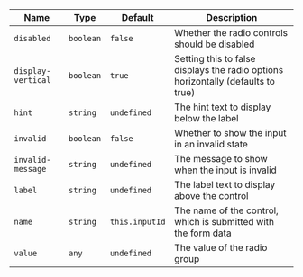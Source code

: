 
  | Name | Type | Default | Description |
| --- | --- | --- | --- |
| `disabled` | `boolean` | `false` | Whether the radio controls should be disabled |
| `display-vertical` | `boolean` | `true` | Setting this to false displays the radio options horizontally (defaults to true) |
| `hint` | `string` | `undefined` | The hint text to display below the label |
| `invalid` | `boolean` | `false` | Whether to show the input in an invalid state |
| `invalid-message` | `string` | `undefined` | The message to show when the input is invalid |
| `label` | `string` | `undefined` | The label text to display above the control |
| `name` | `string` | `this.inputId` | The name of the control, which is submitted with the form data |
| `value` | `any` | `undefined` | The value of the radio group |

